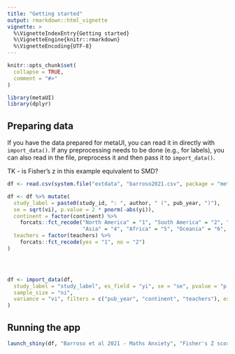```yaml
---
title: "Getting started"
output: rmarkdown::html_vignette
vignette: >
  %\VignetteIndexEntry{Getting started}
  %\VignetteEngine{knitr::rmarkdown}
  %\VignetteEncoding{UTF-8}
---
```


```r
knitr::opts_chunk$set(
  collapse = TRUE,
  comment = "#>"
)
```

```r
library(metaUI)
library(dplyr)
```


## Preparing data

If you have the data prepared for metaUI, you can read it in directly with `import_data()`. If any preprocessing needs to be done (e.g., for labels), you can also read in the file, preprocess it and then pass it to `import_data()`.

TK - is Fisher's z in this example equivalent to SMD?

```r
df <- read.csv(system.file("extdata", "barroso2021.csv", package = "metaUI"))

df <- df %>% mutate(
  study_label = paste0(study_id, ": ", author, " (", pub_year, ")"),
  se = sqrt(vi), p.value = 2 * pnorm(-abs(yi)),
  continent = factor(continent) %>% 
    forcats::fct_recode("North America" = "1", "South America" = "2", "Europe" = "3",
                        "Asia" = "4", "Africa" = "5", "Oceania" = "6", "NA" = "-999"),
  teachers = factor(teachers) %>% 
    forcats::fct_recode(yes = "1", no = "2")
)




df <- import_data(df,
  study_label = "study_label", es_field = "yi", se = "se", pvalue = "p.value",
  sample_size = "ni",
  variance = "vi", filters = c("pub_year", "continent", "teachers"), es_type = "SMD"
)
```

## Running the app

```r
launch_shiny(df, "Barroso et al 2021 - Maths Anxiety", "Fisher's Z scores")
```

